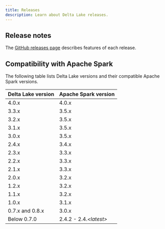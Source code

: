 ```yaml
---
title: Releases
description: Learn about Delta Lake releases.
---
```


## Release notes

The [GitHub releases page](https://github.com/delta-io/delta/releases/) describes features of each release.

## Compatibility with Apache Spark

The following table lists Delta Lake versions and their compatible Apache Spark versions.

| Delta Lake version | Apache Spark version    |
| ------------------ | ----------------------- |
| 4.0.x              | 4.0.x                   |
| 3.3.x              | 3.5.x                   |
| 3.2.x              | 3.5.x                   |
| 3.1.x              | 3.5.x                   |
| 3.0.x              | 3.5.x                   |
| 2.4.x              | 3.4.x                   |
| 2.3.x              | 3.3.x                   |
| 2.2.x              | 3.3.x                   |
| 2.1.x              | 3.3.x                   |
| 2.0.x              | 3.2.x                   |
| 1.2.x              | 3.2.x                   |
| 1.1.x              | 3.2.x                   |
| 1.0.x              | 3.1.x                   |
| 0.7.x and 0.8.x    | 3.0.x                   |
| Below 0.7.0        | 2.4.2 - 2.4._\<latest>_ |
